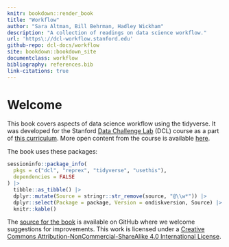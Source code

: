 ```yaml
---
knitr: bookdown::render_book
title: "Workflow"
author: "Sara Altman, Bill Behrman, Hadley Wickham"
description: "A collection of readings on data science workflow."
url: 'https\://dcl-workflow.stanford.edu'
github-repo: dcl-docs/workflow
site: bookdown::bookdown_site
documentclass: workflow
bibliography: references.bib
link-citations: true
---
```


# Welcome {.unnumbered}

This book covers aspects of data science workflow using the tidyverse. It was developed for the Stanford [Data Challenge Lab](https://datalab.stanford.edu/challenge-lab) (DCL) course as a part of [this curriculum](https://dcl-docs.github.io/curriculum/). More open content from the course is available [here](https://dcl-docs.stanford.edu/).

The book uses these packages:

```r
sessioninfo::package_info(
  pkgs = c("dcl", "reprex", "tidyverse", "usethis"),
  dependencies = FALSE
) |> 
  tibble::as_tibble() |> 
  dplyr::mutate(Source = stringr::str_remove(source, "@\\w*")) |> 
  dplyr::select(Package = package, Version = ondiskversion, Source) |> 
  knitr::kable()
```

The [source for the book](https://github.com/dcl-docs/workflow) is available on GitHub where we welcome suggestions for improvements. This work is licensed under a [Creative Commons Attribution-NonCommercial-ShareAlike 4.0 International License](http://creativecommons.org/licenses/by-nc-sa/4.0/).
